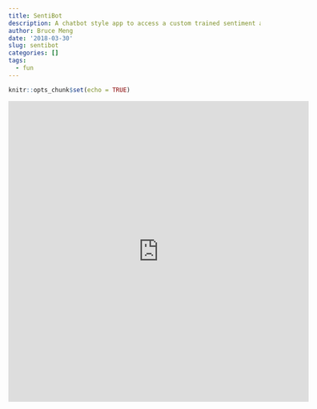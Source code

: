 ```yaml
---
title: SentiBot
description: A chatbot style app to access a custom trained sentiment algorithm
author: Bruce Meng
date: '2018-03-30'
slug: sentibot
categories: []
tags:
  - fun
---
```

```r
knitr::opts_chunk$set(echo = TRUE)

```

<center>
<iframe src = "https://bruce-meng.shinyapps.io/SentiBot/" height = "600" width = "600" frameborder = "0" scrolling = "no"></iframe>
</center>

